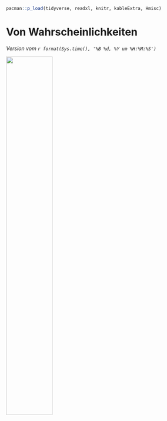 ```r
pacman::p_load(tidyverse, readxl, knitr, kableExtra, Hmisc)
```

# Von Wahrscheinlichkeiten

*Version vom `r format(Sys.time(), '%B %d, %Y um %H:%M:%S')`*

![](images/caution.png){fig-align="center" width="50%"}

